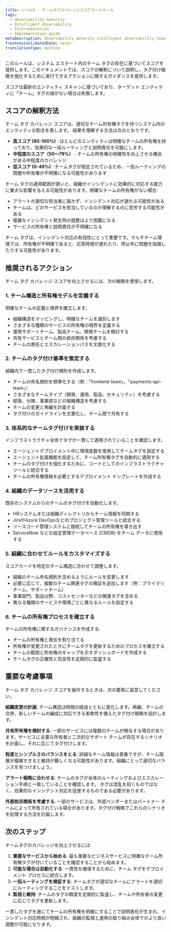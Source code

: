 ```yaml
---
title: レベル0 - チームタグカバレッジスコアカードルール
tags:
  - Observability maturity
  - Intelligent observability
  - Instrumentation
  - Implementation guide
metaDescription: Observability maturity intelligent observability team tag coverage
freshnessValidatedDate: never
translationType: machine
---
```


このルールは、システム エステート内のチーム タグの存在に基づいてスコアを提供します。このドキュメントでは、スコアの解釈について説明し、タグ付け戦略を強化するために実行できるアクションに関するガイダンスを提供します。

スコアは最新のエンティティ スキャンに基づいており、ターゲット エンティティに「チーム」タグの値がない場合は失敗します。

## スコアの解釈方法

チーム タグ カバレッジ スコアは、適切なチーム所有権タグを持つシステム内のエンティティの割合を表します。 結果を理解する方法は次のとおりです。

* **高スコア (80-100%)** : ほとんどのエンティティは明確なチームの所有権を持っており、効果的な一括ルーティングと説明責任を可能にします。
* **中程度のスコア（50～79%）** : チームの所有権の明確性を向上させる機会がある中程度のカバレッジ
* **低スコア (0-49%)** : チームタグが限定されているため、一括ルーティングの問題や所有権が不明確になる可能性があります

チーム タグの適用範囲が狭いと、組織がインシデントに効果的に対応する能力に重大な影響を与える可能性があります。明確なチームの所有権がない場合:

* アラートが適切な担当者に届かず、インシデント対応が遅れる可能性がある
* チームは、どのサービスを担当しているのか理解するのに苦労する可能性がある
* 複雑なインシデント発生時の調整はより困難になる
* サービスの所有権と説明責任が不明確になる

<Callout variant="important">
  チーム タグは、インシデント対応の有効性にとって重要です。マルチチーム環境では、所有権が不明確であると、応答時間が遅れたり、停止中に問題を指摘したりする可能性があります。
</Callout>

## 推奨されるアクション

チーム タグ カバレッジ スコアを向上させるには、次の戦略を使用します。

### 1. チーム構造と所有権モデルを定義する

明確なチームの定義と境界を確立します。

* 組織構造をマッピングし、明確なチームを識別します
* さまざまな種類のサービスの所有権の境界を定義する
* 運用サポートチーム、製品チーム、開発チームを検討する
* 共有サービスとチーム間の依存関係を考慮する
* チームの責任とエスカレーションパスを文書化する

### 2. チームのタグ付け基準を策定する

組織内で一貫したタグ付け規則を作成します。

* チームの命名規則を標準化する（例：「frontend-team」、「payments-api-team」）
* さまざまなチームタイプ（開発、運用、製品、セキュリティ）を考慮する
* 部族、分隊、事業部などの組織構造を考慮する
* チームの変更と再編を計画する
* タグ付けのガイドラインを文書化し、チーム間で共有する

### 3. 体系的なチームタグ付けを実装する

インフラストラクチャ全体でタグが一貫して適用されていることを確認します。

* エージェントデプロイメント中に環境変数を使用してチームタグを設定する
* エージェント拡張機能を設定して、チーム所有権タグを自動的に適用する
* チームのタグ付けを強化するために、コードとしてのインフラストラクチャツールと統合する
* チームの所有権情報を必要とするデプロイメント テンプレートを作成する

### 4. 組織のデータソースを活用する

既存のシステムからのチームのタグ付けを自動化します。

* HRシステムまたは組織ディレクトリからチーム情報を同期する
* JiraやAzure DevOpsなどのプロジェクト管理ツールと統合する
* ソースコード管理システムと接続してチームの所有権を導き出す
* ServiceNow などの設定管理データベース (CMDB) をチーム データに使用する

### 5. 組織に合わせてルールをカスタマイズする

スコアカードを特定のチーム構造に合わせて調整します。

* 組織のチーム命名規則を含めるようにルールを変更します
* 必要に応じて、複数のチーム関連タグの検証を追加します（例：プライマリチーム、サポートチーム）
* 事業部門、製品分野、コストセンターなどの関連タグを含める
* 異なる種類のサービスや環境ごとに異なるルールを設定する

### 6. チームの所有権プロセスを確立する

チームの所有権に関するガバナンスを作成する:

* チームの所有権と責任を割り当てる
* 所有権が変更されたときにチームタグを更新するためのプロセスを確立する
* チームの範囲と所有権のギャップを示すダッシュボードを作成する
* チームタグの正確性と完全性を定期的に監査する

## 重要な考慮事項

チーム タグ カバレッジ スコアを操作するときは、次の要素に留意してください。

**組織変更の計画**: チーム構造は時間の経過とともに進化します。再編、チームの合併、新しいチームの編成に対応できる柔軟性を備えたタグ付け戦略を設計します。

**共有所有権を検討する**: 一部のサービスには複数のチームが関与する場合があります。サービスに主要な所有者と二次的なサポート チームが存在するシナリオを計画し、それに応じてタグ付けします。

**粒度とシンプルさのバランスをとる**: 詳細なチーム情報は貴重ですが、チーム階層が複雑すぎると維持が難しくなる可能性があります。組織にとって適切なバランスを見つけましょう。

**アラート戦略に合わせる**: チームのタグが全体のルーティングおよびエスカレーション手順と一致していることを確認します。 タグは混乱を招くものではなく、効果的なインシデント対応を促進するものである必要があります。

**外部依存関係を考慮する**: 一部のサービスは、外部ベンダーまたはパートナー チームによって所有されている場合があります。タグ付け戦略でこれらのシナリオを処理する方法を計画します。

## 次のステップ

チームタグのカバレッジを向上させるには:

1. **重要なサービスから始める**: 最も重要なビジネスサービスに明確なチーム所有権タグが付いていることを確認することから始めます。
2. **可能な場合は自動化する**: 一貫性を確保するために、チーム タグをデプロイメント プロセスに統合します。
3. **一括ルーティングを検証する**: チームタグが適切なチームにアラートを適切にルーティングすることをテストします。
4. **監視と維持**: チームのタグの精度を定期的に監査し、チームや所有者の変更に応じてタグを更新します。

一貫したタグを通じてチームの所有権を明確にすることで説明責任が生まれ、インシデント対応時間が短縮され、組織の監視と運用の取り組み全体でのより良い調整が可能になります。